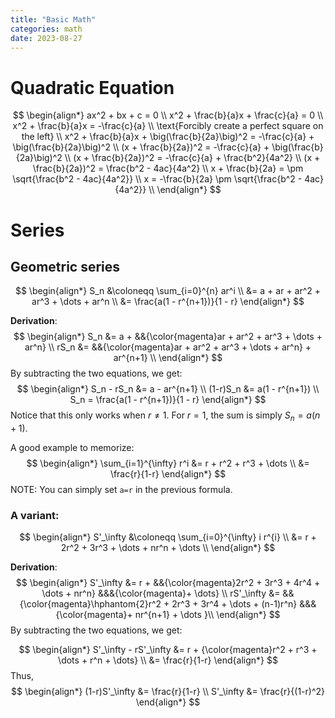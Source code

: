 ```yaml
---
title: "Basic Math"
categories: math
date: 2023-08-27
---
```


# Quadratic Equation

$$
\begin{align*}
ax^2 + bx + c = 0 \\
x^2 + \frac{b}{a}x + \frac{c}{a} = 0 \\
x^2 + \frac{b}{a}x = -\frac{c}{a} \\
\text{Forcibly create a perfect square on the left} \\
x^2 + \frac{b}{a}x + \big(\frac{b}{2a}\big)^2 = -\frac{c}{a} + \big(\frac{b}{2a}\big)^2 \\
(x + \frac{b}{2a})^2 = -\frac{c}{a} + \big(\frac{b}{2a}\big)^2 \\
(x + \frac{b}{2a})^2 = -\frac{c}{a} + \frac{b^2}{4a^2} \\
(x + \frac{b}{2a})^2 = \frac{b^2 - 4ac}{4a^2} \\
x + \frac{b}{2a} = \pm \sqrt{\frac{b^2 - 4ac}{4a^2}} \\
x = -\frac{b}{2a} \pm \sqrt{\frac{b^2 - 4ac}{4a^2}} \\
\end{align*}
$$

# Series
## Geometric series
$$
\begin{align*}
S_n &\coloneqq \sum_{i=0}^{n} ar^i \\
    &= a + ar + ar^2 + ar^3 + \dots + ar^n \\
    &= \frac{a(1 - r^{n+1})}{1 - r}
\end{align*}
$$

**Derivation**:
$$
\begin{align*}
S_n &= a +  &&{\color{magenta}ar + ar^2 + ar^3 + \dots + ar^n} \\
rS_n &= &&{\color{magenta}ar + ar^2 + ar^3 + \dots + ar^n} + ar^{n+1} \\
\end{align*}
$$
By subtracting the two equations, we get:
$$
\begin{align*}
S_n - rS_n &= a - ar^{n+1} \\
(1-r)S_n &= a(1 - r^{n+1}) \\
S_n = \frac{a(1 - r^{n+1})}{1 - r}
\end{align*}
$$
Notice that this only works when $r \neq 1$. For $r = 1$, the sum is simply $S_n = a(n+1)$.

A good example to memorize:
$$
\begin{align*}
\sum_{i=1}^{\infty} r^i &= r + r^2 + r^3 + \dots \\
                        &= \frac{r}{1-r}
\end{align*}
$$
NOTE: You can simply set `a=r` in the previous formula.

### A variant:
$$
\begin{align*}
S'_\infty &\coloneqq \sum_{i=0}^{\infty} i r^{i} \\
    &= r + 2r^2 + 3r^3 + \dots + nr^n + \dots \\
\end{align*}
$$

**Derivation**:
$$
\begin{align*}
S'_\infty &= r + &&{\color{magenta}2r^2 + 3r^3 + 4r^4 + \dots + nr^n} &&&{\color{magenta}+ \dots} \\
rS'_\infty &=    &&{\color{magenta}\hphantom{2}r^2 + 2r^3 + 3r^4 + \dots + (n-1)r^n} &&&{\color{magenta}+ nr^{n+1} + \dots }\\
\end{align*}
$$
By subtracting the two equations, we get:

$$
\begin{align*}
S'_\infty - rS'_\infty &= r + {\color{magenta}r^2 + r^3 + \dots + r^n + \dots} \\
&= \frac{r}{1-r}
\end{align*}
$$
Thus,
$$
\begin{align*}
(1-r)S'_\infty &= \frac{r}{1-r} \\
S'_\infty      &= \frac{r}{(1-r)^2}
\end{align*}
$$